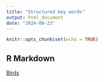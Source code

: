 ```yaml
---
title: "Structured key words"
output: html_document
date: "2024-08-23"
---
```


```r
knitr::opts_chunk$set(echo = TRUE)
```

## R Markdown


<a href="https://choisy.github.io/life_structured_keywords/birds.txt" download>Birds</a>




